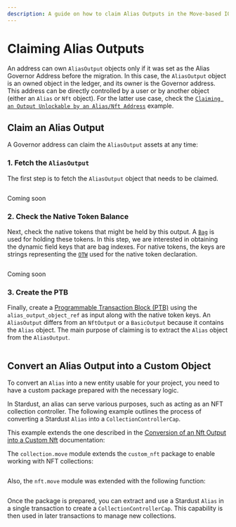 ```yaml
---
description: A guide on how to claim Alias Outputs in the Move-based IOTA ledger.
---
```


# Claiming Alias Outputs

An address can own `AliasOutput` objects only if it was set as the Alias Governor Address before the migration. 
In this case, the `AliasOutput` object is an owned object in the ledger, and its owner is the Governor address.
This address can be directly controlled by a user or by another object (either an `Alias` or `Nft` object).
For the latter use case,
check the [`Claiming an Output Unlockable by an Alias/Nft Address`](address-unlock-condition.mdx) example.

## Claim an Alias Output

A Governor address can claim the `AliasOutput` assets at any time:

### 1. Fetch the `AliasOutput`

The first step is to fetch the `AliasOutput` object that needs to be claimed.

<Tabs groupId="code-language">
<TabItem value="rust" label="Rust">

```rust file=<rootDir>/docs/examples/rust/stardust/alias-output-claim.rs#L56-L81
```

</TabItem>
<TabItem value="typescript" label="TypeScript">

Coming soon

</TabItem>
</Tabs>

### 2. Check the Native Token Balance

Next, check the native tokens that might be held by this output. A [`Bag`](../../../references/framework/iota-framework/bag.mdx) is used for holding these tokens. In this step, we are interested in obtaining the dynamic field keys that are bag indexes. For native tokens, the keys are strings representing the [`OTW`](../../iota-101/iota-move-concepts/one-time-witness.mdx) used for the native token declaration.

<Tabs groupId="code-language">
<TabItem value="rust" label="Rust">

```rust file=<rootDir>/docs/examples/rust/stardust/alias-output-claim.rs#L83-L110
```

</TabItem>
<TabItem value="typescript" label="TypeScript">

Coming soon

</TabItem>
</Tabs>

### 3. Create the PTB

Finally, create a [Programmable Transaction Block (PTB)](../../iota-101/transactions/ptb/building-ptb.mdx) 
using the `alias_output_object_ref` as input along with the native token keys. 
An `AliasOutput` differs from an `NftOutput` or a `BasicOutput` because it contains the `Alias` object.
The main purpose of claiming is to extract the `Alias` object from the `AliasOutput`.

<Tabs groupId="code-language">
<TabItem value="rust" label="Rust">

```rust file=<rootDir>/docs/examples/rust/stardust/alias-output-claim.rs#L112-L180
```

</TabItem>
<TabItem value="typescript" label="TypeScript">

</TabItem>
</Tabs>

## Convert an Alias Output into a Custom Object

To convert an `Alias` into a new entity usable for your project, 
you need to have a custom package prepared with the necessary logic.

In Stardust, an alias can serve various purposes, such as acting as an NFT collection controller.
The following example outlines the process of converting a Stardust `Alias` into a `CollectionControllerCap`.

This example extends the one described in the [Conversion of an Nft Output into a Custom Nft](nft.mdx#converting-an-nft-output-into-a-custom-nft) documentation:

<Tabs groupId="code-language">
<TabItem value="move" label="Move">

The `collection.move` module extends the `custom_nft` package to enable working with NFT collections:

```move file=<rootDir>/docs/examples/move/custom_nft/sources/collection.move
```

Also, the `nft.move` module was extended with the following function:

```move file=<rootDir>/docs/examples/move/custom_nft/sources/nft.move#L82-L97
```

</TabItem>

</Tabs>

Once the package is prepared, you can extract and use a Stardust `Alias` in a single transaction to create a `CollectionControllerCap`. This capability is then used in later transactions to manage new collections.

<Tabs groupId="code-language">
<TabItem value="rust" label="Rust">

```rust file=<rootDir>/docs/examples/rust/stardust/alias-migration.rs#L119-L244
```

</TabItem>
<TabItem value="typescript" label="TypeScript">

</TabItem>
</Tabs>
